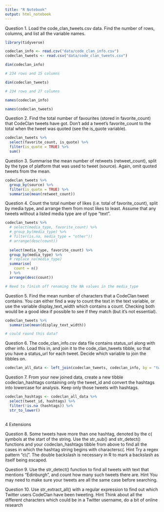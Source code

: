```yaml
---
title: "R Notebook"
output: html_notebook
---
```



Question 1.
Load the code_clan_tweets.csv data. Find the number of rows, columns, and list all the variable names.

```r

library(tidyverse)

codeclan_info <- read.csv("data/code_clan_info.csv")
codeclan_tweets <- read.csv("data/code_clan_tweets.csv")

dim(codeclan_info)

# 234 rows and 15 columns

dim(codeclan_tweets)

# 234 rows and 27 columns

names(codeclan_info)

names(codeclan_tweets)

```
Question 2.
Find the total number of favourites (stored in favorite_count) that CodeClan tweets have got. Don’t add a tweet’s favorite_count to the total when the tweet was quoted (see the is_quote variable).

```r

codeclan_tweets %>%
  select(favorite_count, is_quote) %>%
  filter(is_quote = TRUE) %>%
  sum()

```

Question 3.
Summarise the mean number of retweets (retweet_count), split by the type of platform that was used to tweet (source). Again, omit quoted tweets from the mean.

```r

codeclan_tweets %>%
  group_by(source) %>%
  filter(is_quote = TRUE) %>%
  summarise(mean(retweet_count))

```

Question 4.
Count the total number of likes (i.e. total of favorite_count), split by media type, and arrange them from most likes to least. Assume that any tweets without a listed media type are of type “text”.

```r

codeclan_tweets %>%
  # select(media_type, favorite_count) %>%
  # group_by(media_type) %>%
  # filter(is.na, media_type = "other"))
  # arrange(desc(count))
  
  select(media_type, favorite_count) %>%
  group_by(media_type) %>%
  # replace_na(media_type)
  summarise(
    count = n()
  ) %>% 
  arrange(desc(count))

# Need to finish off renaming the NA values in the media_type

```


Question 5.
Find the mean number of characters that a CodeClan tweet contains. You can either find a way to count the text in the text variable, or use the variable display_text_width which contains a count. Checking both would be a good idea if possible to see if they match (but it’s not essential).

```r

codeclan_tweets %>%
  summarise(mean(display_text_width))

# could round this data?

```

Question 6.
The code_clan_info.csv data file contains status_url along with other info. Load this in, and join it to the code_clan_tweets tibble, so that you have a status_url for each tweet. Decide which variable to join the tibbles on.

```r

codeclan_all_data <- left_join(codeclan_tweets, codeclan_info, by = "tweet_id")

```


Question 7.
From your new joined data, create a new tibble codeclan_hashtags containing only the tweet_id and convert the hashtags into lowercase for analysis. Keep only those tweets with hashtags.

```r
codeclan_hashtags <- codeclan_all_data %>%
  select(tweet_id, hashtags) %>%
  filter(!is.na (hashtags)) %>%
  str_to_lower()
  
```

4 Extensions


Question 8.
Some tweets have more than one hashtag, denoted by the c( symbols at the start of the string. Use the str_sub() and str_detect() functions and your codeclan_hashtags tibble from above to find all the cases in which the hashtag string begins with charactersc(.
Hint
Try a regex pattern "c\\(". The double backslash is necessary in R to mark a backslash as itself being escaped.


Question 9.
Use the str_detect() function to find all tweets with text that mentions “Edinburgh”, and count how many such tweets there are.
Hint
You may need to make sure your tweets are all the same case before searching.


Question 10.
Use str_extract_all() with a regular expression to find out which Twitter users CodeClan have been tweeting.
Hint
Think about all the different characters which could be in a Twitter username, do a bit of online research
